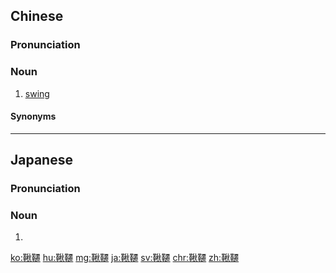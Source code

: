 {{also|秋千}}
==Chinese==
{{zh-forms|s=秋千|t2=秋千}}
{{wikipedia|lang=zh}}

===Pronunciation===
{{zh-pron
|m=qiūqiān,tl=y
|c=cau1 cin1
|md=chiŭ-chiĕng
|w=1qieu qi
|cat=n
}}

===Noun===
{{zh-noun}}

# [[swing]] {{gloss|hanging seat}}
#: {{zh-x|蕩 鞦韆|to play on the '''swings'''}}

====Synonyms====
{{zh-dial}}

----

==Japanese==
{{ja-kanjitab|yomi=irr|sort=ふらんこ'}}

===Pronunciation===
{{ja-pron|acc=a|acc2=2|ブランコ|y=i}}

===Noun===
{{ja-noun|ブランコ}}

# {{rare spelling of|ブランコ|lang=ja|sort=ふらんこ'}}

[[ko:鞦韆]]
[[hu:鞦韆]]
[[mg:鞦韆]]
[[ja:鞦韆]]
[[sv:鞦韆]]
[[chr:鞦韆]]
[[zh:鞦韆]]